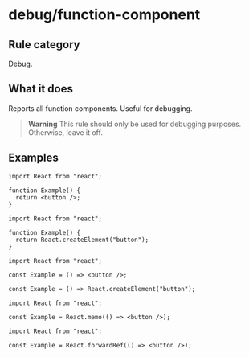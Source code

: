 # debug/function-component

## Rule category

Debug.

## What it does

Reports all function components. Useful for debugging.

> **Warning**
> This rule should only be used for debugging purposes.
> Otherwise, leave it off.

## Examples

```tsx twoslash
import React from "react";

function Example() {
  return <button />;
}
```

```tsx
import React from "react";

function Example() {
  return React.createElement("button");
}
```

```tsx
import React from "react";

const Example = () => <button />;
```

```tsx
const Example = () => React.createElement("button");
```

```tsx
import React from "react";

const Example = React.memo(() => <button />);
```

```tsx
import React from "react";

const Example = React.forwardRef(() => <button />);
```
